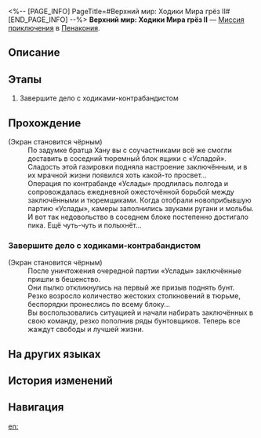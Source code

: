 <%-- [PAGE_INFO]
PageTitle=#Верхний мир: Ходики Мира грёз II#
[END_PAGE_INFO] --%>
{{Дополнить|Диалоги.}}
{{Миссия Инфобокс
|id              = 8020207
|Название        = 
|Изображение     = Миссия Верхний мир Ходики Мира грёз II.png
|Тип             = Миссия приключения
|Событие         = 
|Глава           = 
|Условия         = 
|Персонажи       = Первопроходец
|СтартЛокация    = [[Пенакония]] — [[Верхний мир: Ходики Мира грёз II]]
|Мир             = Пенакония
|Предыдущая      = 
|Следующая       = 
|Награды         = 
}}
'''Верхний мир: Ходики Мира грёз II''' — [[Миссия приключения]] в [[Пенакония]].

==Описание==
{{Описание|<!--официальное описание из Перекрёстка судеб-->}}

==Этапы==
# Завершите дело с ходиками-контрабандистом

==Прохождение==
{{Дополнить}}
;(Экран становится чёрным)
:По задумке братца Хану вы с соучастниками всё же смогли доставить в соседний тюремный блок ящики с «Усладой».
:Сладость этой газировки подняла настроение заключённым, и в их мрачной жизни появился хоть какой-то просвет...
:Операция по контрабанде «Услады» продлилась полгода и сопровождалась ежедневной ожесточённой борьбой между заключёнными и тюремщиками. Когда отобрали новоприбывшую партию «Услады», камеры заполнились звуками ругани и мольбы.
:И вот так недовольство в соседнем блоке постепенно достигало пика. Ещё чуть-чуть и полыхнёт...
{{Диалог Конец}}

===Завершите дело с ходиками-контрабандистом===
{{Описание миссии|тип=Миссия приключения|локация=Верхний мир: Ходики Мира грёз II|Заключённые в других блоках никогда в жизни не пробовали «Усладу». Братец Хану решил угостить их «Усладой», чтобы переманить на свою сторону.}}
{{Диалог Начало}}
;(Экран становится чёрным)
:После уничтожения очередной партии «Услады» заключённые пришли в бешенство.
:Они пылко откликнулись на первый же призыв поднять бунт. Резко возросло количество жестоких столкновений в тюрьме, беспорядки пронеслись по всему блоку...
:Вы воспользовались ситуацией и начали набирать заключённых в свою команду, резко пополнив ряды бунтовщиков. Теперь все жаждут свободы и лучшей жизни.
{{Диалог Конец}}

==На других языках==
{{На других языках
|en   = Shallow "Dream Ticker" Difficulty II
|zhs  = 浅层「梦境迷钟」难度II
|zht  = 淺層「夢境迷鐘」難度II
|ja   = 表層夢境「夢境の迷い時計」難易度II
|ko   = 얕은 층 「꿈세계 시계」 난이도 II
|es   = Minutero onírico superficial, dificultad&nbsp;II
|fr   = Surface&nbsp;: «&nbsp;Horloge des rêves&nbsp;» difficulté&nbsp;II
|ru   = Верхний мир: Ходики Мира грёз II
|th   = "นาฬิกาในห้วงฝัน" ชั้นตื้น ระดับความยาก II
|vi   = "Đồng Hồ Mộng Mị" Tầng Cạn - Độ Khó II
|de   = Seicht „Traumuhr“ Schwierigkeitsgrad II
|id   = "Jam Dunia Mimpi" yang Dangkal: Tingkat Kesulitan II
|pt   = "Relógio Onírico" Raso Dificuldade II
}}

==История изменений==
{{История изменений|3.5}}

==Навигация==
{{Миссия приключения Навбокс|Глава }}

[[en:]]
